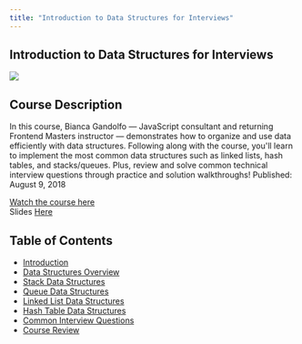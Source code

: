 ```yaml
---
title: "Introduction to Data Structures for Interviews"
---
```


## Introduction to Data Structures for Interviews
![](https://user-images.githubusercontent.com/5563119/69511237-4d4e2f00-0ef4-11ea-91cc-a66775de3dba.png)

## Course Description

In this course, Bianca Gandolfo — JavaScript consultant and returning Frontend Masters instructor — demonstrates how to organize and use data efficiently with data structures. Following along with the course, you'll learn to implement the most common data structures such as linked lists, hash tables, and stacks/queues. Plus, review and solve common technical interview questions through practice and solution walkthroughs!
Published: August 9, 2018
 
[Watch the course here](https://frontendmasters.com/courses/data-structures-interviews/)  
Slides [Here](https://slides.com/bgando/intro-to-ds-1#/1)  

## Table of Contents
- [Introduction]()
- [Data Structures Overview]()
- [Stack Data Structures]()
- [Queue Data Structures]()
- [Linked List Data Structures]()
- [Hash Table Data Structures]()
- [Common Interview Questions]()
- [Course Review]()